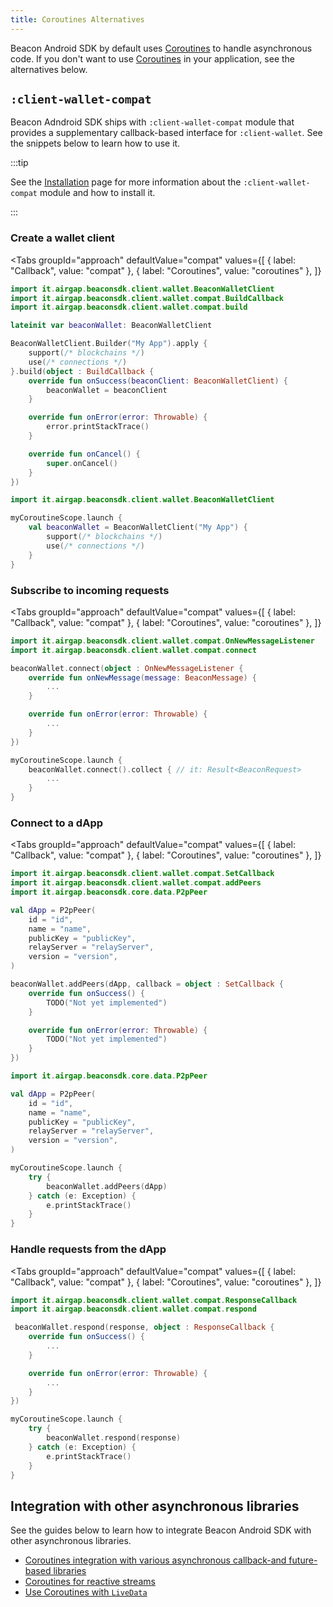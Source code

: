 ```yaml
---
title: Coroutines Alternatives
---
```



<TOCInline toc={toc} />

Beacon Android SDK by default uses [Coroutines](https://kotlinlang.org/docs/coroutines-overview.html) to handle asynchronous code. If you don't want to use [Coroutines](https://kotlinlang.org/docs/coroutines-overview.html) in your application, see the alternatives below.

## `:client-wallet-compat`

Beacon Adndroid SDK ships with `:client-wallet-compat` module that provides a supplementary callback-based interface for `:client-wallet`. See the snippets below to learn how to use it.

:::tip

See the [Installation](/wallet/getting-started/android/installation) page for more information about the `:client-wallet-compat` module and how to install it.

:::

### Create a wallet client

<Tabs
  groupId="approach"
  defaultValue="compat"
  values={[
      { label: "Callback", value: "compat" },
      { label: "Coroutines", value: "coroutines" },
  ]}
>

<TabItem value="compat">

```kotlin
import it.airgap.beaconsdk.client.wallet.BeaconWalletClient
import it.airgap.beaconsdk.client.wallet.compat.BuildCallback
import it.airgap.beaconsdk.client.wallet.compat.build

lateinit var beaconWallet: BeaconWalletClient

BeaconWalletClient.Builder("My App").apply {
    support(/* blockchains */)
    use(/* connections */)
}.build(object : BuildCallback {
    override fun onSuccess(beaconClient: BeaconWalletClient) {
        beaconWallet = beaconClient
    }

    override fun onError(error: Throwable) {
        error.printStackTrace()
    }

    override fun onCancel() {
        super.onCancel()
    }
})
```

</TabItem>

<TabItem value="coroutines">

```kotlin
import it.airgap.beaconsdk.client.wallet.BeaconWalletClient

myCoroutineScope.launch {
    val beaconWallet = BeaconWalletClient("My App") {
        support(/* blockchains */)
        use(/* connections */)
    }
}
```

</TabItem>

</Tabs>

### Subscribe to incoming requests

<Tabs
  groupId="approach"
  defaultValue="compat"
  values={[
      { label: "Callback", value: "compat" },
      { label: "Coroutines", value: "coroutines" },
  ]}
>

<TabItem value="compat">

```kotlin
import it.airgap.beaconsdk.client.wallet.compat.OnNewMessageListener
import it.airgap.beaconsdk.client.wallet.compat.connect

beaconWallet.connect(object : OnNewMessageListener {
    override fun onNewMessage(message: BeaconMessage) {
        ...
    }

    override fun onError(error: Throwable) {
        ...
    }
})
```

</TabItem>

<TabItem value="coroutines">

```kotlin
myCoroutineScope.launch {
    beaconWallet.connect().collect { // it: Result<BeaconRequest>
        ...
    }
}
```

</TabItem>

</Tabs>

### Connect to a dApp

<Tabs
  groupId="approach"
  defaultValue="compat"
  values={[
      { label: "Callback", value: "compat" },
      { label: "Coroutines", value: "coroutines" },
  ]}
>

<TabItem value="compat">

```kotlin
import it.airgap.beaconsdk.client.wallet.compat.SetCallback
import it.airgap.beaconsdk.client.wallet.compat.addPeers
import it.airgap.beaconsdk.core.data.P2pPeer

val dApp = P2pPeer(
    id = "id",
    name = "name",
    publicKey = "publicKey",
    relayServer = "relayServer",
    version = "version",
)

beaconWallet.addPeers(dApp, callback = object : SetCallback {
    override fun onSuccess() {
        TODO("Not yet implemented")
    }

    override fun onError(error: Throwable) {
        TODO("Not yet implemented")
    }
})
```

</TabItem>

<TabItem value="coroutines">

```kotlin
import it.airgap.beaconsdk.core.data.P2pPeer

val dApp = P2pPeer(
    id = "id",
    name = "name",
    publicKey = "publicKey",
    relayServer = "relayServer",
    version = "version",
)

myCoroutineScope.launch {
    try {
        beaconWallet.addPeers(dApp)
    } catch (e: Exception) {
        e.printStackTrace()
    }
}
```

</TabItem>

</Tabs>

### Handle requests from the dApp

<Tabs
  groupId="approach"
  defaultValue="compat"
  values={[
      { label: "Callback", value: "compat" },
      { label: "Coroutines", value: "coroutines" },
  ]}
>

<TabItem value="compat">

```kotlin
import it.airgap.beaconsdk.client.wallet.compat.ResponseCallback
import it.airgap.beaconsdk.client.wallet.compat.respond

 beaconWallet.respond(response, object : ResponseCallback {
    override fun onSuccess() {
        ...
    }

    override fun onError(error: Throwable) {
        ...
    }
})
```

</TabItem>

<TabItem value="coroutines">

```kotlin
myCoroutineScope.launch {
    try {
        beaconWallet.respond(response)
    } catch (e: Exception) {
        e.printStackTrace()
    }
}
```

</TabItem>

</Tabs>

## Integration with other asynchronous libraries

See the guides below to learn how to integrate Beacon Android SDK with other asynchronous libraries.

- [Coroutines integration with various asynchronous callback-and future-based libraries](https://github.com/Kotlin/kotlinx.coroutines/blob/master/integration/README.md)
- [Coroutines for reactive streams](https://github.com/Kotlin/kotlinx.coroutines/blob/master/reactive/README.md)
- [Use Coroutines with `LiveData`](https://developer.android.com/topic/libraries/architecture/coroutines#livedata)

